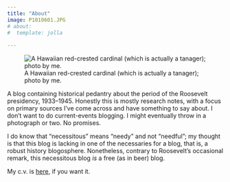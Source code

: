 ```yaml
---
title: "About"
image: P1010601.JPG
# about:
#  template: jolla
  
---
```


![A Hawaiian red-crested cardinal (which is actually a tanager); photo by me.](./P1010601.JPG)

A blog containing historical pedantry about the period of the Roosevelt presidency, 1933--1945. Honestly this is mostly research notes, with a focus on primary sources I've come across and have something to say about. I don't want to do current-events blogging. I might eventually throw in a photograph or two. No promises.

I do know that "necessitous" means "needy" and not "needful"; my thought is that this blog is lacking in one of the necessaries for a blog, that is, a robust history blogosphere. Nonetheless, contrary to Roosevelt's occasional remark, this necessitous blog *is* a free (as in beer) blog.

My c.v. is [here,](http://htmlpreview.github.io/?https://github.com/erauchway/cv_pub/blob/main/rauchway_cv.html) if you want it.
